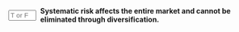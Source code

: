 ::: {.question-block}

<form onsubmit="event.preventDefault(); checkAnswerBox('module2_tf_q23','T')" style="display: flex; align-items: center; gap: 8px;">
<input type="text" id="module2_tf_q23" name="module2_tf_q23" maxlength="1" placeholder="T or F"
         style="width: 55px;" data-correct-answer="T" /> <label for="module2_tf_q23"><strong>Systematic risk affects the entire market and cannot be eliminated through diversification.</strong></label>
</form>

<div id="feedback-module2_tf_q23" class="feedback" data-status="" style="display:none;">
The sentence is TRUE. This is a core concept of portfolio theory, restating that market-wide risks are undiversifiable.
</div>
:::